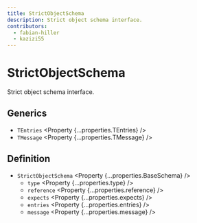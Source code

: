 ```yaml
---
title: StrictObjectSchema
description: Strict object schema interface.
contributors:
  - fabian-hiller
  - kazizi55
---
```



# StrictObjectSchema

Strict object schema interface.

## Generics

- `TEntries` <Property {...properties.TEntries} />
- `TMessage` <Property {...properties.TMessage} />

## Definition

- `StrictObjectSchema` <Property {...properties.BaseSchema} />
  - `type` <Property {...properties.type} />
  - `reference` <Property {...properties.reference} />
  - `expects` <Property {...properties.expects} />
  - `entries` <Property {...properties.entries} />
  - `message` <Property {...properties.message} />
